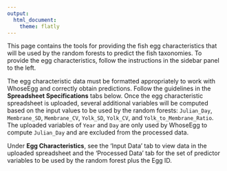 ```yaml
---
output:
  html_document:
    theme: flatly
---
```


This page contains the tools for providing the fish egg characteristics that will be used by the random forests to predict the fish taxonomies. To provide the egg characteristics, follow the instructions in the sidebar panel to the left.

The egg characteristic data must be formatted appropriately to work with WhoseEgg and correctly obtain predictions. Follow the guidelines in the **Spreadsheet Specifications** tabs below. Once the egg characteristic spreadsheet is uploaded, several additional variables will be computed based on the input values to be used by the random forests: `Julian_Day`, `Membrane_SD`, `Membrane_CV`, `Yolk_SD`, `Yolk_CV`, and `Yolk_to_Membrane_Ratio`. The uploaded variables of `Year` and `Day` are only used by WhoseEgg to compute `Julian_Day` and are excluded from the processed data.

Under **Egg Characteristics**, see the 'Input Data' tab to view data in the uploaded spreadsheet and the 'Processed Data' tab for the set of predictor variables to be used by the random forest plus the Egg ID.